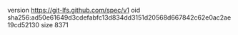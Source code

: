 version https://git-lfs.github.com/spec/v1
oid sha256:ad50e61649d3cdefabfc13d834dd3151d20568d667842c62e0ac2ae19cd52130
size 8371
